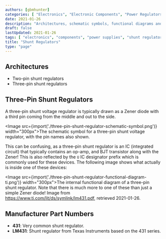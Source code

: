 ```yaml
---
authors: [gbmhunter]
categories: [ "Electronics", "Electronic Components", "Power Regulators" ]
date: 2021-01-26
description: "Architectures, schematic symbols, functional diagrams and more info on 2 and 3-pin shunt voltage regulators."
draft: false
lastUpdated: 2021-01-26
tags: [ "electronics", "components", "power supplies", "shunt regulators", "Zeners", "Zener diodes", "voltage references" ]
title: "Shunt Regulators"
type: "page"
---
```



## Architectures

* Two-pin shunt regulators
* Three-pin shunt regulators

## Three-Pin Shunt Regulators

A three-pin shunt voltage regulator is typically drawn as a Zener diode with a third pin coming from the middle and out to the side. 

<Image src={import('./three-pin-shunt-regulator-schematic-symbol.png')} width="300px">The schematic symbol for a three-pin shunt voltage regulator, with the pin names also shown.</Image>

This can be confusing, as a three-pin shunt regulator is an IC (integrated circuit) that typically contains an op-amp, and BJT transistor along with the Zener! This is also reflected by the `U` IC designator prefix which is commonly used for these devices. The following image shows what actually is inside one of these devices:

<Image src={import('./three-pin-shunt-regulator-functional-diagram-ti.png')} width="300px">The internal functional diagram of a three-pin shunt regulator. Note that there is much more to one of these than just a simple Zener diode! Image from https://www.ti.com/lit/ds/symlink/lm431.pdf, retrieved 2021-01-26.</Image>


## Manufacturer Part Numbers

* **431**: Very common shunt regulator.
* **LM431**: Shunt regulator from Texas Instruments based on the 431 series.
